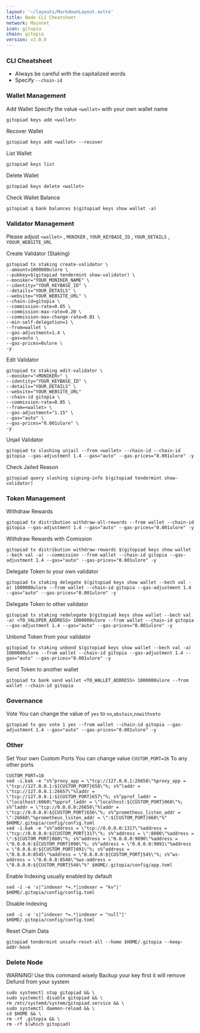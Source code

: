 ```yaml
---
layout: '~/layouts/MarkdownLayout.astro'
title: Node CLI Cheatsheet
network: Mainnet
icon: gitopia
chain: gitopia
version: v2.0.0
---
```


### CLI Cheatsheet

- Always be careful with the capitalized words
- Specify `--chain-id`

### Wallet Management

Add Wallet
Specify the value `<wallet>` with your own wallet name

```
gitopiad keys add <wallet>
```

Recover Wallet
```
gitopiad keys add <wallet> --recover
```

List Wallet
```
gitopiad keys list
```

Delete Wallet
```
gitopiad keys delete <wallet>
```

Check Wallet Balance
```
gitopiad q bank balances $(gitopiad keys show wallet -a)
```

### Validator Management

Please adjust `<wallet>` , `MONIKER` , `YOUR_KEYBASE_ID` , `YOUR_DETAILS` , `YOUUR_WEBSITE_URL`

Create Validator (Staking)
```
gitopiad tx staking create-validator \
--amount=1000000ulore \
--pubkey=$(gitopiad tendermint show-validator) \
--moniker="YOUR_MONIKER_NAME" \
--identity="YOUR_KEYBASE_ID" \
--details="YOUR_DETAILS" \
--website="YOUR_WEBSITE_URL" \
--chain-id=gitopia \
--commission-rate=0.05 \
--commission-max-rate=0.20 \
--commission-max-change-rate=0.01 \
--min-self-delegation=1 \
--from=wallet \
--gas-adjustment=1.4 \
--gas=auto \
--gas-prices=0ulore \
-y
```

Edit Validator
```
gitopiad tx staking edit-validator \
--moniker="<MONIKER>" \
--identity="YOUR_KEYBASE_ID" \
--details="YOUR_DETAILS" \
--website="YOUR_WEBSITE_URL"
--chain-id gitopia \
--commission-rate=0.05 \
--from=<wallet> \
--gas-adjustment="1.15" \
--gas="auto" \
--gas-prices="0.001ulore" \
-y
```


Unjail Validator
```
gitopiad tx slashing unjail --from <wallet> --chain-id --chain-id gitopia --gas-adjustment 1.4 --gas="auto" --gas-prices="0.001ulore" -y
```

Check Jailed Reason
```
gitopiad query slashing signing-info $(gitopiad tendermint show-validator)
```

### Token Management

Withdraw Rewards
```
gitopiad tx distribution withdraw-all-rewards --from wallet --chain-id gitopia --gas-adjustment 1.4 --gas="auto" --gas-prices="0.001ulore" -y
```

Withdraw Rewards with Comission
```
gitopiad tx distribution withdraw-rewards $(gitopiad keys show wallet --bech val -a) --commission --from wallet --chain-id gitopia --gas-adjustment 1.4 --gas="auto" --gas-prices="0.001ulore" -y
```

Delegate Token to your own validator
```
gitopiad tx staking delegate $(gitopiad keys show wallet --bech val -a) 1000000ulore --from wallet --chain-id gitopia --gas-adjustment 1.4 --gas="auto" --gas-prices="0.001ulore" -y
```

Delegate Token to other validator
```
gitopiad tx staking redelegate $(gitopiad keys show wallet --bech val -a) <TO_VALOPER_ADDRESS> 1000000ulore --from wallet --chain-id gitopia --gas-adjustment 1.4 --gas="auto" --gas-prices="0.001ulore" -y
```

Unbond Token from your validator
```
gitopiad tx staking unbond $(gitopiad keys show wallet --bech val -a) 1000000ulore --from wallet --chain-id gitopia --gas-adjustment 1.4 --gas="auto" --gas-prices="0.001ulore" -y
```

Send Token to another wallet
```
gitopiad tx bank send wallet <TO_WALLET_ADDRESS> 1000000ulore --from wallet --chain-id gitopia
```

### Governance 

Vote
You can change the value of `yes` to `no`,`abstain`,`nowithveto`

```
gitopiad tx gov vote 1 yes --from wallet --chain-id gitopia --gas-adjustment 1.4 --gas="auto" --gas-prices="0.001ulore" -y
```

### Other

Set Your own Custom Ports
You can change value `CUSTOM_PORT=26` To any other ports
```
CUSTOM_PORT=18
sed -i.bak -e "s%^proxy_app = \"tcp://127.0.0.1:26658\"%proxy_app = \"tcp://127.0.0.1:${CUSTOM_PORT}658\"%; s%^laddr = \"tcp://127.0.0.1:26657\"%laddr = \"tcp://127.0.0.1:${CUSTOM_PORT}657\"%; s%^pprof_laddr = \"localhost:6060\"%pprof_laddr = \"localhost:${CUSTOM_PORT}060\"%; s%^laddr = \"tcp://0.0.0.0:26656\"%laddr = \"tcp://0.0.0.0:${CUSTOM_PORT}656\"%; s%^prometheus_listen_addr = \":26660\"%prometheus_listen_addr = \":${CUSTOM_PORT}660\"%" $HOME/.gitopia/config/config.toml
sed -i.bak -e "s%^address = \"tcp://0.0.0.0:1317\"%address = \"tcp://0.0.0.0:${CUSTOM_PORT}317\"%; s%^address = \":8080\"%address = \":${CUSTOM_PORT}080\"%; s%^address = \"0.0.0.0:9090\"%address = \"0.0.0.0:${CUSTOM_PORT}090\"%; s%^address = \"0.0.0.0:9091\"%address = \"0.0.0.0:${CUSTOM_PORT}091\"%; s%^address = \"0.0.0.0:8545\"%address = \"0.0.0.0:${CUSTOM_PORT}545\"%; s%^ws-address = \"0.0.0.0:8546\"%ws-address = \"0.0.0.0:${CUSTOM_PORT}546\"%" $HOME/.gitopia/config/app.toml
```

Enable Indexing usually enabled by default
```
sed -i -e 's|^indexer *=.*|indexer = "kv"|' $HOME/.gitopia/config/config.toml
```

Disable Indexing
```
sed -i -e 's|^indexer *=.*|indexer = "null"|' $HOME/.gitopia/config/config.toml
```

Reset Chain Data
```
gitopiad tendermint unsafe-reset-all --home $HOME/.gitopia --keep-addr-book
```

### Delete Node

WARNING! Use this command wisely 
Backup your key first it will remove Defund from your system

```
sudo systemctl stop gitopiad && \
sudo systemctl disable gitopiad && \
rm /etc/systemd/system/gitopiad.service && \
sudo systemctl daemon-reload && \
cd $HOME && \
rm -rf .gitopia && \
rm -rf $(which gitopiad)
```
